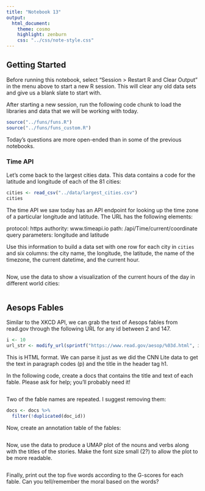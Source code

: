 ```yaml
---
title: "Notebook 13"
output:
  html_document:
    theme: cosmo
    highlight: zenburn
    css: "../css/note-style.css"
---
```


## Getting Started

Before running this notebook, select "Session > Restart R and Clear Output" in
the menu above to start a new R session. This will clear any old data sets and
give us a blank slate to start with.

After starting a new session, run the following code chunk to load the
libraries and data that we will be working with today.

```r
source("../funs/funs.R")
source("../funs/funs_custom.R")
```

Today's questions are more open-ended than in some of the previous notebooks.

### Time API

Let's come back to the largest cities data. This data contains a code for the
latitude and longitude of each of the 81 cities:

```r
cities <- read_csv("../data/largest_cities.csv")
cities
```

The time API we saw today has an API endpoint for looking up the time zone of
a particular longitude and latitude. The URL has the following elements:

  protocol:            https
  authority:           www.timeapi.io
  path:                /api/Time/current/coordinate 
  query parameters:    longitude and latitude
  
Use this information to build a data set with one row for each city in `cities`
and six columns: the city name, the longitude, the latitude, the name of the
timezone, the current datetime, and the current hour.

```r

```

Now, use the data to show a visualization of the current hours of the day in 
different world cities:

```r

```

## Aesops Fables

Similar to the XKCD API, we can grab the text of Aesops fables from read.gov
through the following URL for any id between 2 and 147.

```r
i <- 10
url_str <- modify_url(sprintf("https://www.read.gov/aesop/%03d.html", i))
```

This is HTML format. We can parse it just as we did the CNN Lite data to get
the text in paragraph codes (p) and the title in the header tag h1.

In the following code, create a docs that contains the title and text of each
fable. Please ask for help; you'll probably need it!

```r

```

Two of the fable names are repeated. I suggest removing them:

```r
docs <- docs %>%
  filter(!duplicated(doc_id))
```

Now, create an annotation table of the fables:

```r

```

Now, use the data to produce a UMAP plot of the nouns and verbs along with the
titles of the stories. Make the font size small (2?) to allow the plot to be
more readable.

```r

```

Finally, print out the top five words according to the G-scores for each fable.
Can you tell/remember the moral based on the words?

```r

```
